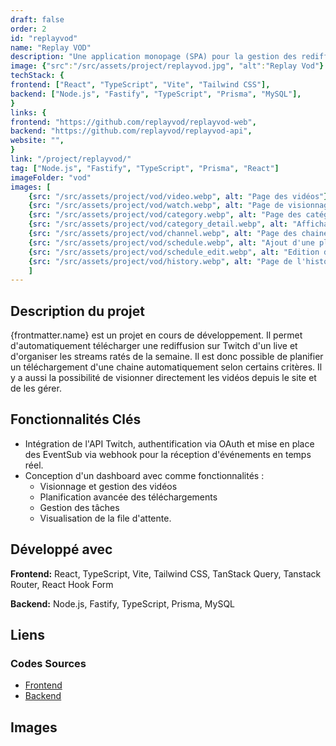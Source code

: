 ```yaml
---
draft: false
order: 2
id: "replayvod"
name: "Replay VOD"
description: "Une application monopage (SPA) pour la gestion des rediffusions de lives Twitch manqués destinée aux spectateurs."
image: {"src":"/src/assets/project/replayvod.jpg", "alt":"Replay Vod"}
techStack: {
frontend: ["React", "TypeScript", "Vite", "Tailwind CSS"],
backend: ["Node.js", "Fastify", "TypeScript", "Prisma", "MySQL"],
}
links: {
frontend: "https://github.com/replayvod/replayvod-web",
backend: "https://github.com/replayvod/replayvod-api",
website: "",
}
link: "/project/replayvod/"
tag: ["Node.js", "Fastify", "TypeScript", "Prisma", "React"]
imageFolder: "vod"
images: [
    {src: "/src/assets/project/vod/video.webp", alt: "Page des vidéos"},
    {src: "/src/assets/project/vod/watch.webp", alt: "Page de visionnage"},
    {src: "/src/assets/project/vod/category.webp", alt: "Page des catégories"},
    {src: "/src/assets/project/vod/category_detail.webp", alt: "Affichage des vidéos par catégorie"},
    {src: "/src/assets/project/vod/channel.webp", alt: "Page des chaines suivies"},
    {src: "/src/assets/project/vod/schedule.webp", alt: "Ajout d'une plannification de téléchargement avec gestion d'erreurs"},
    {src: "/src/assets/project/vod/schedule_edit.webp", alt: "Edition d'une plannification dans une modal"},
    {src: "/src/assets/project/vod/history.webp", alt: "Page de l'historique de téléchargement"}
    ]
---
```


## Description du projet

{frontmatter.name} est un projet en cours de développement. Il permet d'automatiquement télécharger une rediffusion sur Twitch d'un live et d'organiser les streams ratés de la semaine. Il est donc possible de planifier un téléchargement d'une chaine automatiquement selon certains critères. Il y a aussi la possibilité de visionner directement les vidéos depuis le site et de les gérer.

## Fonctionnalités Clés

-	Intégration de l'API Twitch, authentification via OAuth et mise en place des EventSub via webhook pour la réception d'événements en temps réel.
-	Conception d'un dashboard avec comme fonctionnalités :
    - Visionnage et gestion des vidéos
    - Planification avancée des téléchargements
    - Gestion des tâches
    - Visualisation de la file d'attente.


## Développé avec

**Frontend:** React, TypeScript, Vite, Tailwind CSS, TanStack Query, Tanstack Router, React Hook Form

**Backend:** Node.js, Fastify, TypeScript, Prisma, MySQL

## Liens

### Codes Sources

-   [Frontend](https://github.com/replayvod/replayvod-web)
-   [Backend](https://github.com/replayvod/replayvod-api)

## Images
